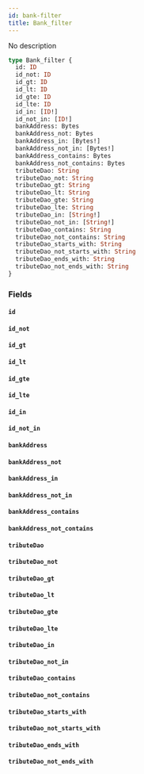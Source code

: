 ```yaml
---
id: bank-filter
title: Bank_filter
---
```


No description

```graphql
type Bank_filter {
  id: ID
  id_not: ID
  id_gt: ID
  id_lt: ID
  id_gte: ID
  id_lte: ID
  id_in: [ID!]
  id_not_in: [ID!]
  bankAddress: Bytes
  bankAddress_not: Bytes
  bankAddress_in: [Bytes!]
  bankAddress_not_in: [Bytes!]
  bankAddress_contains: Bytes
  bankAddress_not_contains: Bytes
  tributeDao: String
  tributeDao_not: String
  tributeDao_gt: String
  tributeDao_lt: String
  tributeDao_gte: String
  tributeDao_lte: String
  tributeDao_in: [String!]
  tributeDao_not_in: [String!]
  tributeDao_contains: String
  tributeDao_not_contains: String
  tributeDao_starts_with: String
  tributeDao_not_starts_with: String
  tributeDao_ends_with: String
  tributeDao_not_ends_with: String
}
```

### Fields

#### `id` 

#### `id_not` 

#### `id_gt` 

#### `id_lt` 

#### `id_gte` 

#### `id_lte` 

#### `id_in` 

#### `id_not_in` 

#### `bankAddress` 

#### `bankAddress_not` 

#### `bankAddress_in` 

#### `bankAddress_not_in` 

#### `bankAddress_contains` 

#### `bankAddress_not_contains` 

#### `tributeDao` 

#### `tributeDao_not` 

#### `tributeDao_gt` 

#### `tributeDao_lt` 

#### `tributeDao_gte` 

#### `tributeDao_lte` 

#### `tributeDao_in` 

#### `tributeDao_not_in` 

#### `tributeDao_contains` 

#### `tributeDao_not_contains` 

#### `tributeDao_starts_with` 

#### `tributeDao_not_starts_with` 

#### `tributeDao_ends_with` 

#### `tributeDao_not_ends_with` 
